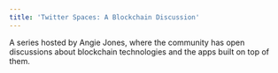 ```yaml
---
title: 'Twitter Spaces: A Blockchain Discussion'
---
```



A series hosted by Angie Jones, where the community has open discussions about blockchain technologies and the apps built on top of them.

<DocCardList items={useCurrentSidebarCategory().items} />
